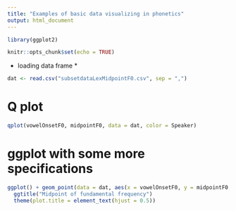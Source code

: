 ```yaml
---
title: "Examples of basic data visualizing in phonetics"
output: html_document
---
```


```r
library(ggplot2)
```


```r
knitr::opts_chunk$set(echo = TRUE)
```
* loading data frame *
```r
dat <- read.csv("subsetdataLexMidpointF0.csv", sep = ",")

```

# Q plot
```r
qplot(vowelOnsetF0, midpointF0, data = dat, color = Speaker)

```

# ggplot with some more specifications
```r
ggplot() + geom_point(data = dat, aes(x = vowelOnsetF0, y = midpointF0, shape = Speaker)) +
  ggtitle("Midpoint of fundamental frequency")
  theme(plot.title = element_text(hjust = 0.5))

```
